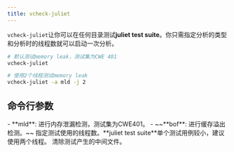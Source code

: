 ```yaml
---
title: vcheck-juliet
---
```


`vcheck-juliet`让你可以在任何目录测试**juliet test suite**。你只需指定分析的类型和分析时的线程数就可以启动一次分析。
<RequestExample>
```bash default
# 默认测试memory leak，测试集为CWE 401
vcheck-juliet
```
```bash more-thread
# 使用2个线程测试memory leak
vcheck-juliet -a mld -j 2
```
</RequestExample>

## 命令行参数

<ResponseField name="-a|--analysis" type="string" default="mld">
- **mld**: 进行内存泄漏检测，测试集为CWE401。
- ~~**bof**: 进行缓存溢出检测。~~
</ResponseField>

<ResponseField name="-j|--nthreads" type="int" default="1">
指定测试使用的线程数。**juliet test suite**单个测试用例较小，建议使用两个线程。
</ResponseField>

<ResponseField name="-c|--clean">
清除测试产生的中间文件。
</ResponseField>